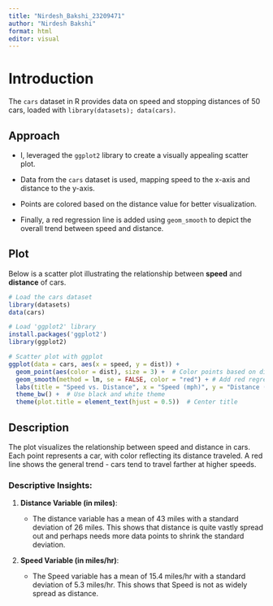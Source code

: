 ```yaml
---
title: "Nirdesh_Bakshi_23209471"
author: "Nirdesh Bakshi"
format: html
editor: visual
---
```


# Introduction

The `cars` dataset in R provides data on speed and stopping distances of 50 cars, loaded with `library(datasets); data(cars)`.

## Approach

-   I, leveraged the `ggplot2` library to create a visually appealing scatter plot.

-   Data from the `cars` dataset is used, mapping speed to the x-axis and distance to the y-axis.

-   Points are colored based on the distance value for better visualization.

-   Finally, a red regression line is added using `geom_smooth` to depict the overall trend between speed and distance.

## Plot

Below is a scatter plot illustrating the relationship between **speed** and **distance** of cars.

```r


# Load the cars dataset
library(datasets)
data(cars)

# Load 'ggplot2' library
install.packages('ggplot2')
library(ggplot2)

# Scatter plot with ggplot
ggplot(data = cars, aes(x = speed, y = dist)) +
  geom_point(aes(color = dist), size = 3) +  # Color points based on distance
  geom_smooth(method = lm, se = FALSE, color = "red") + # Add red regression line
  labs(title = "Speed vs. Distance", x = "Speed (mph)", y = "Distance (miles)") +  # Set labels
  theme_bw() +  # Use black and white theme
  theme(plot.title = element_text(hjust = 0.5))  # Center title

```

## **Description**

The plot visualizes the relationship between speed and distance in cars. Each point represents a car, with color reflecting its distance traveled. A red line shows the general trend - cars tend to travel farther at higher speeds.

### Descriptive Insights:

1.  **Distance Variable (in miles)**:

    -   The distance variable has a mean of 43 miles with a standard deviation of 26 miles. This shows that distance is quite vastly spread out and perhaps needs more data points to shrink the standard deviation.

2.  **Speed Variable (in miles/hr)**:

    -   The Speed variable has a mean of 15.4 miles/hr with a standard deviation of 5.3 miles/hr. This shows that Speed is not as widely spread as distance.

## 
